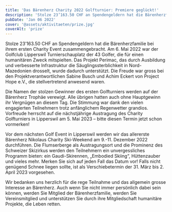 ```yaml
---
title: 'Das Bärenherz Charity 2022 Golfturnier: Premiere geglückt!'
description: 'Stolze 23’163.50 CHF an Spendengeldern hat die Bärenherzfamilie bei ihrem ersten Charity Event zusammengebracht. Am 6. Mai 2022 war der Golfclub Lipperswil Turnierschauplatz der 43 Golfer, die für einen humanitären Zweck mitspielten. Das Projekt Perimac, das durch Ausbildung und verbesserte Infrastruktur die Säuglingssterblichkeit in Nord-Mazedonien drosselt, wurde dadurch unterstützt. Die Freude war gross bei den Projektverantwortlichen Sabine Busch und Achim Eckert von Project Hope e.V., die stellvertretend anwesend waren.'
pubDate: 'Jan 06 2022'
cover: '@assets/aktivitaeten/prize.jpg'
coverAlt: 'prize'
---
```


Stolze 23’163.50 CHF an Spendengeldern hat die Bärenherzfamilie bei ihrem ersten Charity Event zusammengebracht. Am 6. Mai 2022 war der Golfclub Lipperswil Turnierschauplatz der 43 Golfer, die für einen humanitären Zweck mitspielten. Das Projekt Perimac, das durch Ausbildung und verbesserte Infrastruktur die Säuglingssterblichkeit in Nord-Mazedonien drosselt, wurde dadurch unterstützt. Die Freude war gross bei den Projektverantwortlichen Sabine Busch und Achim Eckert von Project Hope e.V., die stellvertretend anwesend waren.

Die Namen der stolzen Gewinner des ersten Golfturniers werden auf der Bärenherz Trophäe verewigt. Alle übrigen hatten auch ohne Hauptgewinn ihr Vergnügen an diesem Tag. Die Stimmung war dank den vielen engagierten Teilnehmern trotz anfänglichem Regenwetter grandios. Vorfreude herrscht auf die nächstjährige Austragung des Charity Golfturniers in Lipperswil am 5. Mai 2023 – bitte diesen Termin jetzt schon vormerken!

Vor dem nächsten Golf Event in Lipperswil werden wir das allererste Bärenherz Nikolaus Charity Ski-Weekend am 9.-11. Dezember 2022 durchführen. Die Flumserberge als Austragungsort und die Prominenz des Schweizer Skizirkus werden den Teilnehmern ein unvergessliches Programm bieten: ein Gaudi-Skirennen, „Embodied Skiing“, Hüttenzauber und vieles mehr. Merken Sie sich auf jeden Fall das Datum vor! Falls nicht genügend Schnee liegen sollte, ist als Verschiebetermin der 31. März bis 2. April 2023 vorgesehen.

Wir bedanken uns herzlich für die rege Teilnahme und das allgemein grosse Interesse an Bärenherz. Auch wenn Sie nicht immer persönlich dabei sein können, werden Sie Mitglied der Bärenherzfamilie, werden Sie Vereinsmitglied und unterstützen Sie durch ihre Mitgliedschaft humanitäre Projekte, die Leben retten.
